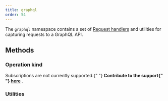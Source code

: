 ```yaml
---
title: graphql
order: 54
---
```


The `graphql` namespace contains a set of [Request handlers](/docs/basics/request-handler) and utilities for capturing requests to a GraphQL API.

## Methods


### Operation kind

<PageLink
  title="query()"
  description="Capture a GraphQL query by name"
  page={GraphQLQueryAPI}
  url="/docs/api/graphql/query"
/>
<PageLink
  title="mutation()"
  description="Capture a GraphQL mutation by name"
  page={GraphQLMutationAPI}
  url="/docs/api/graphql/mutation"
/>
<Hint mode="warning">
  Subscriptions are not currently supported.{" "}
  <strong>
    Contribute to the support{" "}
    <a href="https://github.com/mswjs/msw/issues/285">here</a>
  </strong>
  .
</Hint>

### Utilities

<PageLink
  title="operation()"
  description="Capture any GraphQL operation regardless of type or name"
  page={GraphQLOperationAPI}
  url="/docs/api/graphql/operation"
/>
<PageLink
  title="link()"
  description="Configure endpoint-based GraphQL requests interception"
  page={GraphQLLinkAPI}
  url="/docs/api/graphql/link"
/>
